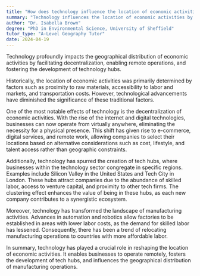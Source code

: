 ```yaml
---
title: "How does technology influence the location of economic activities?"
summary: "Technology influences the location of economic activities by enabling decentralisation and remote operations, and by creating tech hubs."
author: "Dr. Isabella Brown"
degree: "PhD in Environmental Science, University of Sheffield"
tutor_type: "A-Level Geography Tutor"
date: 2024-04-19
---
```


Technology profoundly impacts the geographical distribution of economic activities by facilitating decentralization, enabling remote operations, and fostering the development of technology hubs.

Historically, the location of economic activities was primarily determined by factors such as proximity to raw materials, accessibility to labor and markets, and transportation costs. However, technological advancements have diminished the significance of these traditional factors.

One of the most notable effects of technology is the decentralization of economic activities. With the rise of the internet and digital technologies, businesses can now operate from virtually anywhere, eliminating the necessity for a physical presence. This shift has given rise to e-commerce, digital services, and remote work, allowing companies to select their locations based on alternative considerations such as cost, lifestyle, and talent access rather than geographic constraints.

Additionally, technology has spurred the creation of tech hubs, where businesses within the technology sector congregate in specific regions. Examples include Silicon Valley in the United States and Tech City in London. These hubs attract companies due to the abundance of skilled labor, access to venture capital, and proximity to other tech firms. The clustering effect enhances the value of being in these hubs, as each new company contributes to a synergistic ecosystem.

Moreover, technology has transformed the landscape of manufacturing activities. Advances in automation and robotics allow factories to be established in areas with lower labor costs, as the demand for skilled labor has lessened. Consequently, there has been a trend of relocating manufacturing operations to countries with more affordable labor.

In summary, technology has played a crucial role in reshaping the location of economic activities. It enables businesses to operate remotely, fosters the development of tech hubs, and influences the geographical distribution of manufacturing operations.
    